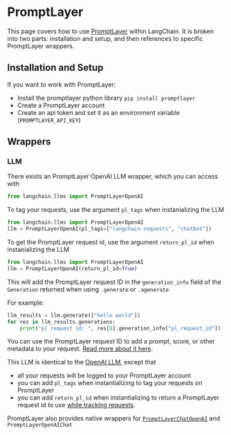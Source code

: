 # PromptLayer

This page covers how to use [PromptLayer](https://www.promptlayer.com) within LangChain.
It is broken into two parts: installation and setup, and then references to specific PromptLayer wrappers.

## Installation and Setup

If you want to work with PromptLayer:
- Install the promptlayer python library `pip install promptlayer`
- Create a PromptLayer account
- Create an api token and set it as an environment variable (`PROMPTLAYER_API_KEY`)

## Wrappers

### LLM

There exists an PromptLayer OpenAI LLM wrapper, which you can access with
```python
from langchain.llms import PromptLayerOpenAI
```

To tag your requests, use the argument `pl_tags` when instanializing the LLM
```python
from langchain.llms import PromptLayerOpenAI
llm = PromptLayerOpenAI(pl_tags=["langchain-requests", "chatbot"])
```

To get the PromptLayer request id, use the argument `return_pl_id` when instanializing the LLM
```python
from langchain.llms import PromptLayerOpenAI
llm = PromptLayerOpenAI(return_pl_id=True)
```
This will add the PromptLayer request ID in the `generation_info` field of the `Generation` returned when using `.generate` or `.agenerate`

For example:
```python
llm_results = llm.generate(["hello world"])
for res in llm_results.generations:
    print("pl request id: ", res[0].generation_info["pl_request_id"])
```
You can use the PromptLayer request ID to add a prompt, score, or other metadata to your request. [Read more about it here](https://magniv.notion.site/Track-4deee1b1f7a34c1680d085f82567dab9).

This LLM is identical to the [OpenAI LLM](./openai.md), except that
- all your requests will be logged to your PromptLayer account
- you can add `pl_tags` when instantializing to tag your requests on PromptLayer
- you can add `return_pl_id` when instantializing to return a PromptLayer request id to use [while tracking requests](https://magniv.notion.site/Track-4deee1b1f7a34c1680d085f82567dab9).


PromptLayer also provides native wrappers for [`PromptLayerChatOpenAI`](/docs/modules/model_io/models/chat/integrations/promptlayer_chatopenai.html) and `PromptLayerOpenAIChat`
